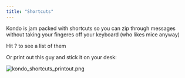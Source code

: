 ```yaml
---
title: "Shortcuts"
---
```


Kondo is jam packed with shortcuts so you can zip through messages without taking your fingeres off your keyboard (who likes mice anyway)

Hit ? to see a list of them 

Or print out this guy and stick it on your desk:

![kondo_shortcuts_printout.png](/images/kondo_shortcuts_printout.png)